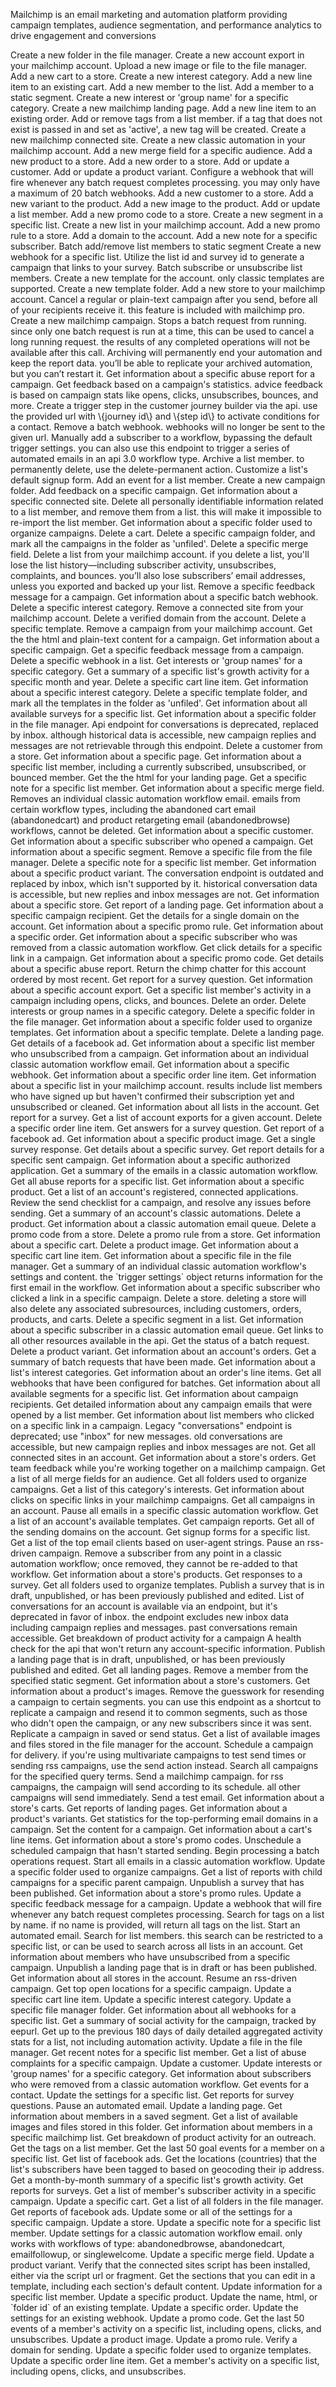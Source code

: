 Mailchimp is an email marketing and automation platform providing campaign templates, audience segmentation, and performance analytics to drive engagement and conversions

<Accordion title="Add folder">
Create a new folder in the file manager.
</Accordion>

<Accordion title="Add export">
Create a new account export in your mailchimp account.
</Accordion>

<Accordion title="Add file">
Upload a new image or file to the file manager.
</Accordion>

<Accordion title="Add cart">
Add a new cart to a store.
</Accordion>

<Accordion title="Add interest category">
Create a new interest category.
</Accordion>

<Accordion title="Add cart line item">
Add a new line item to an existing cart.
</Accordion>

<Accordion title="Add member to list">
Add a new member to the list.
</Accordion>

<Accordion title="Add member to segment">
Add a member to a static segment.
</Accordion>

<Accordion title="Add interest in category">
Create a new interest or 'group name' for a specific category.
</Accordion>

<Accordion title="Add landing page">
Create a new mailchimp landing page.
</Accordion>

<Accordion title="Add order line item">
Add a new line item to an existing order.
</Accordion>

<Accordion title="Add or remove member tags">
Add or remove tags from a list member. if a tag that does not exist is passed in and set as 'active', a new tag will be created.
</Accordion>

<Accordion title="Add connected site">
Create a new mailchimp connected site.
</Accordion>

<Accordion title="Add automation">
Create a new classic automation in your mailchimp account.
</Accordion>

<Accordion title="Add merge field">
Add a new merge field for a specific audience.
</Accordion>

<Accordion title="Add product">
Add a new product to a store.
</Accordion>

<Accordion title="Add order">
Add a new order to a store.
</Accordion>

<Accordion title="Add or update customer">
Add or update a customer.
</Accordion>

<Accordion title="Add or update product variant">
Add or update a product variant.
</Accordion>

<Accordion title="Add batch webhook">
Configure a webhook that will fire whenever any batch request completes processing. you may only have a maximum of 20 batch webhooks.
</Accordion>

<Accordion title="Add customer">
Add a new customer to a store.
</Accordion>

<Accordion title="Add product variant">
Add a new variant to the product.
</Accordion>

<Accordion title="Add product image">
Add a new image to the product.
</Accordion>

<Accordion title="Add or update list member">
Add or update a list member.
</Accordion>

<Accordion title="Add promo code">
Add a new promo code to a store.
</Accordion>

<Accordion title="Add segment">
Create a new segment in a specific list.
</Accordion>

<Accordion title="Add list">
Create a new list in your mailchimp account.
</Accordion>

<Accordion title="Add promo rule">
Add a new promo rule to a store.
</Accordion>

<Accordion title="Add domain to account">
Add a domain to the account.
</Accordion>

<Accordion title="Add member note">
Add a new note for a specific subscriber.
</Accordion>

<Accordion title="Batch add or remove members">
Batch add/remove list members to static segment
</Accordion>

<Accordion title="Add webhook">
Create a new webhook for a specific list.
</Accordion>

<Accordion title="Create a survey campaign">
Utilize the list id and survey id to generate a campaign that links to your survey.
</Accordion>

<Accordion title="Batch subscribe or unsubscribe">
Batch subscribe or unsubscribe list members.
</Accordion>

<Accordion title="Add template">
Create a new template for the account. only classic templates are supported.
</Accordion>

<Accordion title="Add template folder">
Create a new template folder.
</Accordion>

<Accordion title="Add store">
Add a new store to your mailchimp account.
</Accordion>

<Accordion title="Cancel campaign">
Cancel a regular or plain-text campaign after you send, before all of your recipients receive it. this feature is included with mailchimp pro.
</Accordion>

<Accordion title="Add campaign">
Create a new mailchimp campaign.
</Accordion>

<Accordion title="Delete batch request">
Stops a batch request from running. since only one batch request is run at a time, this can be used to cancel a long running request. the results of any completed operations will not be available after this call.
</Accordion>

<Accordion title="Archive automation">
Archiving will permanently end your automation and keep the report data. you’ll be able to replicate your archived automation, but you can’t restart it.
</Accordion>

<Accordion title="Campaign abuse report details">
Get information about a specific abuse report for a campaign.
</Accordion>

<Accordion title="Campaign statistics feedback">
Get feedback based on a campaign's statistics. advice feedback is based on campaign stats like opens, clicks, unsubscribes, bounces, and more.
</Accordion>

<Accordion title="Customer journeys api trigger for a contact">
Create a trigger step in the customer journey builder via the api. use the provided url with \{journey id\} and \{step id\} to activate conditions for a contact.
</Accordion>

<Accordion title="Delete batch webhook">
Remove a batch webhook. webhooks will no longer be sent to the given url.
</Accordion>

<Accordion title="Add subscriber to workflow email">
Manually add a subscriber to a workflow, bypassing the default trigger settings. you can also use this endpoint to trigger a series of automated emails in an api 3.0 workflow type.
</Accordion>

<Accordion title="Archive list member">
Archive a list member. to permanently delete, use the delete-permanent action.
</Accordion>

<Accordion title="Customize signup form">
Customize a list's default signup form.
</Accordion>

<Accordion title="Add event">
Add an event for a list member.
</Accordion>

<Accordion title="Add campaign folder">
Create a new campaign folder.
</Accordion>

<Accordion title="Add campaign feedback">
Add feedback on a specific campaign.
</Accordion>

<Accordion title="Get connected site">
Get information about a specific connected site.
</Accordion>

<Accordion title="Delete list member">
Delete all personally identifiable information related to a list member, and remove them from a list. this will make it impossible to re-import the list member.
</Accordion>

<Accordion title="Get campaign folder">
Get information about a specific folder used to organize campaigns.
</Accordion>

<Accordion title="Delete cart">
Delete a cart.
</Accordion>

<Accordion title="Delete campaign folder">
Delete a specific campaign folder, and mark all the campaigns in the folder as 'unfiled'.
</Accordion>

<Accordion title="Delete merge field">
Delete a specific merge field.
</Accordion>

<Accordion title="Delete list">
Delete a list from your mailchimp account. if you delete a list, you'll lose the list history—including subscriber activity, unsubscribes, complaints, and bounces. you’ll also lose subscribers’ email addresses, unless you exported and backed up your list.
</Accordion>

<Accordion title="Delete campaign feedback message">
Remove a specific feedback message for a campaign.
</Accordion>

<Accordion title="Get batch webhook info">
Get information about a specific batch webhook.
</Accordion>

<Accordion title="Delete interest category">
Delete a specific interest category.
</Accordion>

<Accordion title="Delete connected site">
Remove a connected site from your mailchimp account.
</Accordion>

<Accordion title="Delete domain">
Delete a verified domain from the account.
</Accordion>

<Accordion title="Delete template">
Delete a specific template.
</Accordion>

<Accordion title="Delete campaign">
Remove a campaign from your mailchimp account.
</Accordion>

<Accordion title="Get campaign content">
Get the the html and plain-text content for a campaign.
</Accordion>

<Accordion title="Get campaign info">
Get information about a specific campaign.
</Accordion>

<Accordion title="Get campaign feedback message">
Get a specific feedback message from a campaign.
</Accordion>

<Accordion title="Delete webhook">
Delete a specific webhook in a list.
</Accordion>

<Accordion title="Get interest in category">
Get interests or 'group names' for a specific category.
</Accordion>

<Accordion title="Get growth history by month">
Get a summary of a specific list's growth activity for a specific month and year.
</Accordion>

<Accordion title="Delete cart line item">
Delete a specific cart line item.
</Accordion>

<Accordion title="Get interest category info">
Get information about a specific interest category.
</Accordion>

<Accordion title="Delete template folder">
Delete a specific template folder, and mark all the templates in the folder as 'unfiled'.
</Accordion>

<Accordion title="Get information about all surveys for a list">
Get information about all available surveys for a specific list.
</Accordion>

<Accordion title="Get folder">
Get information about a specific folder in the file manager.
</Accordion>

<Accordion title="Get conversation">
Api endpoint for conversations is deprecated, replaced by inbox. although historical data is accessible, new campaign replies and messages are not retrievable through this endpoint.
</Accordion>

<Accordion title="Delete customer">
Delete a customer from a store.
</Accordion>

<Accordion title="Get landing page info">
Get information about a specific page.
</Accordion>

<Accordion title="Get member info">
Get information about a specific list member, including a currently subscribed, unsubscribed, or bounced member.
</Accordion>

<Accordion title="Get landing page content">
Get the the html for your landing page.
</Accordion>

<Accordion title="Get member note">
Get a specific note for a specific list member.
</Accordion>

<Accordion title="Get merge field">
Get information about a specific merge field.
</Accordion>

<Accordion title="Delete workflow email">
Removes an individual classic automation workflow email. emails from certain workflow types, including the abandoned cart email (abandonedcart) and product retargeting email (abandonedbrowse) workflows, cannot be deleted.
</Accordion>

<Accordion title="Get customer info">
Get information about a specific customer.
</Accordion>

<Accordion title="Get opened campaign subscriber">
Get information about a specific subscriber who opened a campaign.
</Accordion>

<Accordion title="Get segment info">
Get information about a specific segment.
</Accordion>

<Accordion title="Delete file">
Remove a specific file from the file manager.
</Accordion>

<Accordion title="Delete note">
Delete a specific note for a specific list member.
</Accordion>

<Accordion title="Get product variant info">
Get information about a specific product variant.
</Accordion>

<Accordion title="Get message">
The conversation endpoint is outdated and replaced by inbox, which isn't supported by it. historical conversation data is accessible, but new replies and inbox messages are not.
</Accordion>

<Accordion title="Get store info">
Get information about a specific store.
</Accordion>

<Accordion title="Get landing page report">
Get report of a landing page.
</Accordion>

<Accordion title="Get campaign recipient info">
Get information about a specific campaign recipient.
</Accordion>

<Accordion title="Get domain info">
Get the details for a single domain on the account.
</Accordion>

<Accordion title="Get promo rule">
Get information about a specific promo rule.
</Accordion>

<Accordion title="Get order info">
Get information about a specific order.
</Accordion>

<Accordion title="Get subscriber removed from workflow">
Get information about a specific subscriber who was removed from a classic automation workflow.
</Accordion>

<Accordion title="Get campaign link details">
Get click details for a specific link in a campaign.
</Accordion>

<Accordion title="Get promo code">
Get information about a specific promo code.
</Accordion>

<Accordion title="Get abuse report">
Get details about a specific abuse report.
</Accordion>

<Accordion title="Get latest chimp chatter">
Return the chimp chatter for this account ordered by most recent.
</Accordion>

<Accordion title="Get survey question report">
Get report for a survey question.
</Accordion>

<Accordion title="Get account export info">
Get information about a specific account export.
</Accordion>

<Accordion title="Get subscriber email activity">
Get a specific list member's activity in a campaign including opens, clicks, and bounces.
</Accordion>

<Accordion title="Delete order">
Delete an order.
</Accordion>

<Accordion title="Delete interest in category">
Delete interests or group names in a specific category.
</Accordion>

<Accordion title="Delete folder">
Delete a specific folder in the file manager.
</Accordion>

<Accordion title="Get template folder">
Get information about a specific folder used to organize templates.
</Accordion>

<Accordion title="Get template info">
Get information about a specific template.
</Accordion>

<Accordion title="Delete landing page">
Delete a landing page.
</Accordion>

<Accordion title="Get facebook ad info">
Get details of a facebook ad.
</Accordion>

<Accordion title="Get unsubscribed member">
Get information about a specific list member who unsubscribed from a campaign.
</Accordion>

<Accordion title="Get workflow email info">
Get information about an individual classic automation workflow email.
</Accordion>

<Accordion title="Get webhook info">
Get information about a specific webhook.
</Accordion>

<Accordion title="Get order line item">
Get information about a specific order line item.
</Accordion>

<Accordion title="Get list info">
Get information about a specific list in your mailchimp account. results include list members who have signed up but haven't confirmed their subscription yet and unsubscribed or cleaned.
</Accordion>

<Accordion title="Get lists info">
Get information about all lists in the account.
</Accordion>

<Accordion title="Get survey report">
Get report for a survey.
</Accordion>

<Accordion title="List account exports">
Get a list of account exports for a given account.
</Accordion>

<Accordion title="Delete order line item">
Delete a specific order line item.
</Accordion>

<Accordion title="List answers for question">
Get answers for a survey question.
</Accordion>

<Accordion title="Get facebook ad report">
Get report of a facebook ad.
</Accordion>

<Accordion title="Get product image info">
Get information about a specific product image.
</Accordion>

<Accordion title="Get survey response">
Get a single survey response.
</Accordion>

<Accordion title="Get survey">
Get details about a specific survey.
</Accordion>

<Accordion title="Get campaign report">
Get report details for a specific sent campaign.
</Accordion>

<Accordion title="Get authorized app info">
Get information about a specific authorized application.
</Accordion>

<Accordion title="List automated emails">
Get a summary of the emails in a classic automation workflow.
</Accordion>

<Accordion title="List abuse reports">
Get all abuse reports for a specific list.
</Accordion>

<Accordion title="Get product info">
Get information about a specific product.
</Accordion>

<Accordion title="List authorized apps">
Get a list of an account's registered, connected applications.
</Accordion>

<Accordion title="Get campaign send checklist">
Review the send checklist for a campaign, and resolve any issues before sending.
</Accordion>

<Accordion title="List automations">
Get a summary of an account's classic automations.
</Accordion>

<Accordion title="Delete product">
Delete a product.
</Accordion>

<Accordion title="List automated email subscribers">
Get information about a classic automation email queue.
</Accordion>

<Accordion title="Delete promo code">
Delete a promo code from a store.
</Accordion>

<Accordion title="Delete promo rule">
Delete a promo rule from a store.
</Accordion>

<Accordion title="Get cart info">
Get information about a specific cart.
</Accordion>

<Accordion title="Delete product image">
Delete a product image.
</Accordion>

<Accordion title="Get cart line item">
Get information about a specific cart line item.
</Accordion>

<Accordion title="Get file">
Get information about a specific file in the file manager.
</Accordion>

<Accordion title="Get automation info">
Get a summary of an individual classic automation workflow's settings and content. the `trigger settings` object returns information for the first email in the workflow.
</Accordion>

<Accordion title="Get clicked link subscriber">
Get information about a specific subscriber who clicked a link in a specific campaign.
</Accordion>

<Accordion title="Delete store">
Delete a store. deleting a store will also delete any associated subresources, including customers, orders, products, and carts.
</Accordion>

<Accordion title="Delete segment">
Delete a specific segment in a list.
</Accordion>

<Accordion title="Get automated email subscriber">
Get information about a specific subscriber in a classic automation email queue.
</Accordion>

<Accordion title="List api root resources">
Get links to all other resources available in the api.
</Accordion>

<Accordion title="Get batch operation status">
Get the status of a batch request.
</Accordion>

<Accordion title="Delete product variant">
Delete a product variant.
</Accordion>

<Accordion title="List account orders">
Get information about an account's orders.
</Accordion>

<Accordion title="List batch requests">
Get a summary of batch requests that have been made.
</Accordion>

<Accordion title="List interest categories">
Get information about a list's interest categories.
</Accordion>

<Accordion title="List order line items">
Get information about an order's line items.
</Accordion>

<Accordion title="List batch webhooks">
Get all webhooks that have been configured for batches.
</Accordion>

<Accordion title="List segments">
Get information about all available segments for a specific list.
</Accordion>

<Accordion title="List campaign recipients">
Get information about campaign recipients.
</Accordion>

<Accordion title="List campaign open details">
Get detailed information about any campaign emails that were opened by a list member.
</Accordion>

<Accordion title="List clicked link subscribers">
Get information about list members who clicked on a specific link in a campaign.
</Accordion>

<Accordion title="List messages">
Legacy "conversations" endpoint is deprecated; use "inbox" for new messages. old conversations are accessible, but new campaign replies and inbox messages are not.
</Accordion>

<Accordion title="List connected sites">
Get all connected sites in an account.
</Accordion>

<Accordion title="List orders">
Get information about a store's orders.
</Accordion>

<Accordion title="List campaign feedback">
Get team feedback while you're working together on a mailchimp campaign.
</Accordion>

<Accordion title="List merge fields">
Get a list of all merge fields for an audience.
</Accordion>

<Accordion title="List campaign folders">
Get all folders used to organize campaigns.
</Accordion>

<Accordion title="List interests in category">
Get a list of this category's interests.
</Accordion>

<Accordion title="List campaign details">
Get information about clicks on specific links in your mailchimp campaigns.
</Accordion>

<Accordion title="List campaigns">
Get all campaigns in an account.
</Accordion>

<Accordion title="Pause automation emails">
Pause all emails in a specific classic automation workflow.
</Accordion>

<Accordion title="List templates">
Get a list of an account's available templates.
</Accordion>

<Accordion title="List campaign reports">
Get campaign reports.
</Accordion>

<Accordion title="List sending domains">
Get all of the sending domains on the account.
</Accordion>

<Accordion title="List signup forms">
Get signup forms for a specific list.
</Accordion>

<Accordion title="List top email clients">
Get a list of the top email clients based on user-agent strings.
</Accordion>

<Accordion title="Pause rss campaign">
Pause an rss-driven campaign.
</Accordion>

<Accordion title="Remove subscriber from workflow">
Remove a subscriber from any point in a classic automation workflow; once removed, they cannot be re-added to that workflow.
</Accordion>

<Accordion title="List product">
Get information about a store's products.
</Accordion>

<Accordion title="List survey responses">
Get responses to a survey.
</Accordion>

<Accordion title="List template folders">
Get all folders used to organize templates.
</Accordion>

<Accordion title="Publish a survey">
Publish a survey that is in draft, unpublished, or has been previously published and edited.
</Accordion>

<Accordion title="List conversations">
List of conversations for an account is available via an endpoint, but it's deprecated in favor of inbox. the endpoint excludes new inbox data including campaign replies and messages. past conversations remain accessible.
</Accordion>

<Accordion title="List campaign product activity">
Get breakdown of product activity for a campaign
</Accordion>

<Accordion title="Mailchimp Ping">
A health check for the api that won't return any account-specific information.
</Accordion>

<Accordion title="Publish landing page">
Publish a landing page that is in draft, unpublished, or has been previously published and edited.
</Accordion>

<Accordion title="List landing pages">
Get all landing pages.
</Accordion>

<Accordion title="Remove list member from segment">
Remove a member from the specified static segment.
</Accordion>

<Accordion title="List customers">
Get information about a store's customers.
</Accordion>

<Accordion title="List product images">
Get information about a product's images.
</Accordion>

<Accordion title="Resend campaign">
Remove the guesswork for resending a campaign to certain segments. you can use this endpoint as a shortcut to replicate a campaign and resend it to common segments, such as those who didn't open the campaign, or any new subscribers since it was sent.
</Accordion>

<Accordion title="Replicate campaign">
Replicate a campaign in saved or send status.
</Accordion>

<Accordion title="List stored files">
Get a list of available images and files stored in the file manager for the account.
</Accordion>

<Accordion title="Schedule campaign">
Schedule a campaign for delivery. if you're using multivariate campaigns to test send times or sending rss campaigns, use the send action instead.
</Accordion>

<Accordion title="Search campaigns">
Search all campaigns for the specified query terms.
</Accordion>

<Accordion title="Send campaign">
Send a mailchimp campaign. for rss campaigns, the campaign will send according to its schedule. all other campaigns will send immediately.
</Accordion>

<Accordion title="Send test email">
Send a test email.
</Accordion>

<Accordion title="List carts">
Get information about a store's carts.
</Accordion>

<Accordion title="List landing pages reports">
Get reports of landing pages.
</Accordion>

<Accordion title="List product variants">
Get information about a product's variants.
</Accordion>

<Accordion title="List domain performance stats">
Get statistics for the top-performing email domains in a campaign.
</Accordion>

<Accordion title="Set campaign content">
Set the content for a campaign.
</Accordion>

<Accordion title="List cart line items">
Get information about a cart's line items.
</Accordion>

<Accordion title="List promo codes">
Get information about a store's promo codes.
</Accordion>

<Accordion title="Unschedule campaign">
Unschedule a scheduled campaign that hasn't started sending.
</Accordion>

<Accordion title="Start batch operation">
Begin processing a batch operations request.
</Accordion>

<Accordion title="Start automation emails">
Start all emails in a classic automation workflow.
</Accordion>

<Accordion title="Update campaign folder">
Update a specific folder used to organize campaigns.
</Accordion>

<Accordion title="List child campaign reports">
Get a list of reports with child campaigns for a specific parent campaign.
</Accordion>

<Accordion title="Unpublish a survey">
Unpublish a survey that has been published.
</Accordion>

<Accordion title="List promo rules">
Get information about a store's promo rules.
</Accordion>

<Accordion title="Update campaign feedback message">
Update a specific feedback message for a campaign.
</Accordion>

<Accordion title="Update batch webhook">
Update a webhook that will fire whenever any batch request completes processing.
</Accordion>

<Accordion title="Search for tags on a list by name">
Search for tags on a list by name. if no name is provided, will return all tags on the list.
</Accordion>

<Accordion title="Start automated email">
Start an automated email.
</Accordion>

<Accordion title="Search members">
Search for list members. this search can be restricted to a specific list, or can be used to search across all lists in an account.
</Accordion>

<Accordion title="List unsubscribed members">
Get information about members who have unsubscribed from a specific campaign.
</Accordion>

<Accordion title="Unpublish landing page">
Unpublish a landing page that is in draft or has been published.
</Accordion>

<Accordion title="List stores">
Get information about all stores in the account.
</Accordion>

<Accordion title="Resume rss campaign">
Resume an rss-driven campaign.
</Accordion>

<Accordion title="List top open activities">
Get top open locations for a specific campaign.
</Accordion>

<Accordion title="Update cart line item">
Update a specific cart line item.
</Accordion>

<Accordion title="Update interest category">
Update a specific interest category.
</Accordion>

<Accordion title="Update folder">
Update a specific file manager folder.
</Accordion>

<Accordion title="List webhooks">
Get information about all webhooks for a specific list.
</Accordion>

<Accordion title="List eepurl activity">
Get a summary of social activity for the campaign, tracked by eepurl.
</Accordion>

<Accordion title="List recent activity">
Get up to the previous 180 days of daily detailed aggregated activity stats for a list, not including automation activity.
</Accordion>

<Accordion title="Update file">
Update a file in the file manager.
</Accordion>

<Accordion title="List recent member notes">
Get recent notes for a specific list member.
</Accordion>

<Accordion title="Retrieve campaign abuse complaints">
Get a list of abuse complaints for a specific campaign.
</Accordion>

<Accordion title="Update customer">
Update a customer.
</Accordion>

<Accordion title="Update interest in category">
Update interests or 'group names' for a specific category.
</Accordion>

<Accordion title="List subscribers removed from workflow">
Get information about subscribers who were removed from a classic automation workflow.
</Accordion>

<Accordion title="List member events">
Get events for a contact.
</Accordion>

<Accordion title="Update lists">
Update the settings for a specific list.
</Accordion>

<Accordion title="List survey question reports">
Get reports for survey questions.
</Accordion>

<Accordion title="Pause automated email">
Pause an automated email.
</Accordion>

<Accordion title="Update landing page">
Update a landing page.
</Accordion>

<Accordion title="List members in segment">
Get information about members in a saved segment.
</Accordion>

<Accordion title="Retrieve folder contents">
Get a list of available images and files stored in this folder.
</Accordion>

<Accordion title="List members info">
Get information about members in a specific mailchimp list.
</Accordion>

<Accordion title="List facebook ecommerce report">
Get breakdown of product activity for an outreach.
</Accordion>

<Accordion title="List member tags">
Get the tags on a list member.
</Accordion>

<Accordion title="List member goal events">
Get the last 50 goal events for a member on a specific list.
</Accordion>

<Accordion title="List facebook ads">
Get list of facebook ads.
</Accordion>

<Accordion title="List locations">
Get the locations (countries) that the list's subscribers have been tagged to based on geocoding their ip address.
</Accordion>

<Accordion title="List growth history data">
Get a month-by-month summary of a specific list's growth activity.
</Accordion>

<Accordion title="List survey reports">
Get reports for surveys.
</Accordion>

<Accordion title="List email activity">
Get a list of member's subscriber activity in a specific campaign.
</Accordion>

<Accordion title="Update cart">
Update a specific cart.
</Accordion>

<Accordion title="List folders">
Get a list of all folders in the file manager.
</Accordion>

<Accordion title="List facebook ads reports">
Get reports of facebook ads.
</Accordion>

<Accordion title="Update campaign settings">
Update some or all of the settings for a specific campaign.
</Accordion>

<Accordion title="Update store">
Update a store.
</Accordion>

<Accordion title="Update note">
Update a specific note for a specific list member.
</Accordion>

<Accordion title="Update workflow email">
Update settings for a classic automation workflow email. only works with workflows of type: abandonedbrowse, abandonedcart, emailfollowup, or singlewelcome.
</Accordion>

<Accordion title="Update merge field">
Update a specific merge field.
</Accordion>

<Accordion title="Update product variant">
Update a product variant.
</Accordion>

<Accordion title="Verify connected site script">
Verify that the connected sites script has been installed, either via the script url or fragment.
</Accordion>

<Accordion title="View default content">
Get the sections that you can edit in a template, including each section's default content.
</Accordion>

<Accordion title="Update list member">
Update information for a specific list member.
</Accordion>

<Accordion title="Update product">
Update a specific product.
</Accordion>

<Accordion title="Update template">
Update the name, html, or `folder id` of an existing template.
</Accordion>

<Accordion title="Update order">
Update a specific order.
</Accordion>

<Accordion title="Update webhook">
Update the settings for an existing webhook.
</Accordion>

<Accordion title="Update promo code">
Update a promo code.
</Accordion>

<Accordion title="View recent activity 50">
Get the last 50 events of a member's activity on a specific list, including opens, clicks, and unsubscribes.
</Accordion>

<Accordion title="Update product image">
Update a product image.
</Accordion>

<Accordion title="Update promo rule">
Update a promo rule.
</Accordion>

<Accordion title="Verify domain">
Verify a domain for sending.
</Accordion>

<Accordion title="Update template folder">
Update a specific folder used to organize templates.
</Accordion>

<Accordion title="Update order line item">
Update a specific order line item.
</Accordion>

<Accordion title="View recent activity">
Get a member's activity on a specific list, including opens, clicks, and unsubscribes.
</Accordion>

